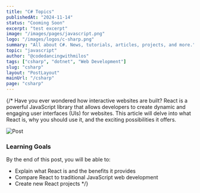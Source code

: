 ```yaml
---
title: "C# Topics"
publishedAt: "2024-11-14"
status: "Cooming Soon"
excerpt: "test excerpt"
image: "/images/pages/javascript.png"
logo: "/images/logos/c-sharp.png"
summary: "All about C#. News, tutorials, articles, projects, and more."
topic: "javascript"
author: "@codedancingwithmilos"
tags: ["csharp", "dotnet", "Web Development"]
slug: "csharp"
layout: "PostLayout"
mainUrl: "/csharp"
page: "csharp"
---
```


{/* Have you ever wondered how interactive websites are built? React is a powerful JavaScript library that allows developers to create dynamic and engaging user interfaces (UIs) for websites. This article will delve into what React is, why you should use it, and the exciting possibilities it offers.

![Post](/images/blog/react/react-reasons_possibilities.png)

### Learning Goals

By the end of this post, you will be able to:
- Explain what React is and the benefits it provides
- Compare React to traditional JavaScript web development
- Create new React projects */}